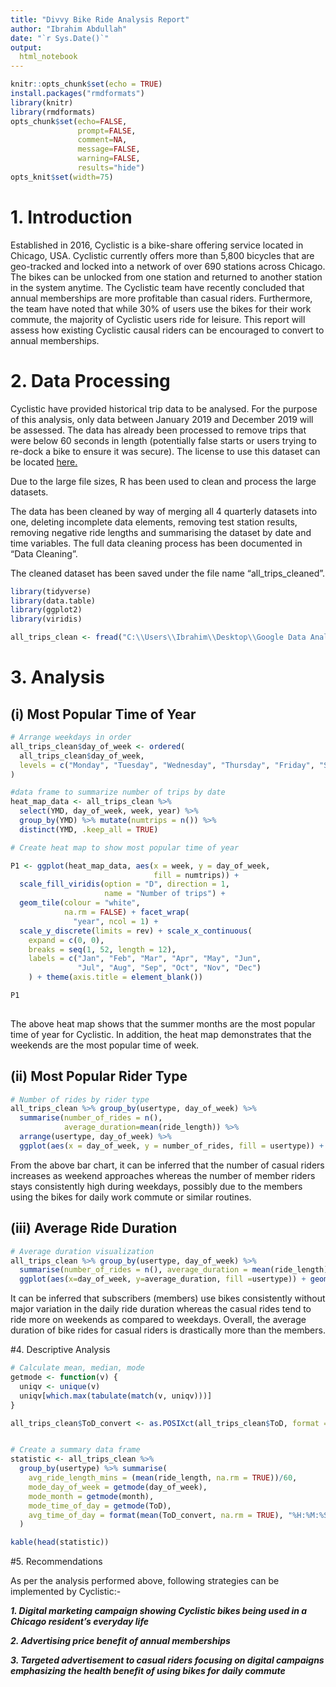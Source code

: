 ```yaml
---
title: "Divvy Bike Ride Analysis Report"
author: "Ibrahim Abdullah"
date: "`r Sys.Date()`"
output:
  html_notebook
---
```


```r
knitr::opts_chunk$set(echo = TRUE)
install.packages("rmdformats")
library(knitr)
library(rmdformats)
opts_chunk$set(echo=FALSE,
               prompt=FALSE,
               comment=NA,
               message=FALSE,
               warning=FALSE,
               results="hide")
opts_knit$set(width=75)

```

# 1. Introduction

Established in 2016, Cyclistic is a bike-share offering service located in Chicago, USA. Cyclistic currently offers more than 5,800 bicycles that are geo-tracked and locked into a network of over 690 stations across Chicago. The bikes can be unlocked from one station and returned to another station in the system anytime. 
The Cyclistic team have recently concluded that annual memberships are more profitable than casual riders. Furthermore, the team have noted that while 30% of users use the bikes for their work commute, the majority of Cyclistic users ride for leisure. This report will assess how existing Cyclistic causal riders can be encouraged to convert to annual memberships. 

# 2. Data Processing 

Cyclistic have provided historical trip data to be analysed. For the purpose of this analysis, only data between January  2019 and December 2019 will be assessed. The data has already been processed to remove trips that were below 60 seconds in length (potentially false starts or users trying to re-dock a bike to ensure it was secure). The license to use this dataset can be located [here.](https://www.divvybikes.com/data-license-agreement)

Due to the large file sizes, R has been used to clean and process the large datasets.

The data has been cleaned by way of merging all 4 quarterly datasets into one, deleting incomplete data elements, removing test station results, removing negative ride lengths and summarising the dataset by date and time variables. The full data cleaning process has been documented in "Data Cleaning". 

The cleaned dataset has been saved under the file name "all_trips_cleaned".

``` r
library(tidyverse)
library(data.table)
library(ggplot2)
library(viridis)
```

```r
all_trips_clean <- fread("C:\\Users\\Ibrahim\\Desktop\\Google Data Analytics Course\\Capstone Projects\\Cyclist Case Study\\all_trips_clean.csv")
```

# 3. Analysis
## (i) Most Popular Time of Year
``` r
# Arrange weekdays in order
all_trips_clean$day_of_week <- ordered(
  all_trips_clean$day_of_week, 
  levels = c("Monday", "Tuesday", "Wednesday", "Thursday", "Friday", "Saturday", "Sunday")
)

#data frame to summarize number of trips by date
heat_map_data <- all_trips_clean %>% 
  select(YMD, day_of_week, week, year) %>%
  group_by(YMD) %>% mutate(numtrips = n()) %>% 
  distinct(YMD, .keep_all = TRUE)

```

``` r
# Create heat map to show most popular time of year

P1 <- ggplot(heat_map_data, aes(x = week, y = day_of_week,
                                fill = numtrips)) + 
  scale_fill_viridis(option = "D", direction = 1,
                     name = "Number of trips") + 
  geom_tile(colour = "white",
            na.rm = FALSE) + facet_wrap(
              "year", ncol = 1) +
  scale_y_discrete(limits = rev) + scale_x_continuous(
    expand = c(0, 0),
    breaks = seq(1, 52, length = 12),
    labels = c("Jan", "Feb", "Mar", "Apr", "May", "Jun", 
               "Jul", "Aug", "Sep", "Oct", "Nov", "Dec")
    ) + theme(axis.title = element_blank())

P1
            
```
The above heat map shows that the summer months are the most popular time of year for Cyclistic. In addition, the heat map demonstrates that the weekends are the most popular time of week.

## (ii) Most Popular Rider Type

``` r
# Number of rides by rider type
all_trips_clean %>% group_by(usertype, day_of_week) %>%
  summarise(number_of_rides = n(), 
            average_duration=mean(ride_length)) %>%
  arrange(usertype, day_of_week) %>%
  ggplot(aes(x = day_of_week, y = number_of_rides, fill = usertype)) + geom_col(position = "dodge") + theme(axis.text.x = element_text(angle = 45, vjust = 0.5)) 


```
From the above bar chart, it can be inferred that the number of casual riders increases as weekend approaches whereas the number of member riders stays consistently high during weekdays, possibly due to the members using the bikes for daily work commute or similar routines.

## (iii) Average Ride Duration

``` r

# Average duration visualization
all_trips_clean %>% group_by(usertype, day_of_week) %>%
  summarise(number_of_rides = n(), average_duration = mean(ride_length)) %>% arrange(usertype, day_of_week) %>%
  ggplot(aes(x=day_of_week, y=average_duration, fill =usertype)) + geom_col(position = "dodge") + theme(axis.text.x = element_text(angle = 45, vjust = 0.5))

```
It can be inferred that subscribers (members) use bikes consistently without major variation in the daily ride duration whereas the casual rides tend to ride more on weekends as compared to weekdays. Overall, the average duration of bike rides for casual riders is drastically more than the members.

#4. Descriptive Analysis

``` r
# Calculate mean, median, mode
getmode <- function(v) { 
  uniqv <- unique(v) 
  uniqv[which.max(tabulate(match(v, uniqv)))]
}

all_trips_clean$ToD_convert <- as.POSIXct(all_trips_clean$ToD, format = "%H:%M:%S")


# Create a summary data frame
statistic <- all_trips_clean %>%
  group_by(usertype) %>% summarise(
    avg_ride_length_mins = (mean(ride_length, na.rm = TRUE))/60,
    mode_day_of_week = getmode(day_of_week),
    mode_month = getmode(month),
    mode_time_of_day = getmode(ToD),
    avg_time_of_day = format(mean(ToD_convert, na.rm = TRUE), "%H:%M:%S")
  )

```

``` r
kable(head(statistic))

```


#5. Recommendations

As per the analysis performed above, following strategies can be implemented by Cyclistic:-

***1. Digital marketing campaign showing Cyclistic bikes being used in a Chicago resident's everyday life***

***2. Advertising price benefit of annual memberships***

***3. Targeted advertisement to casual riders focusing on digital campaigns emphasizing the health benefit of using bikes for daily commute*** 



